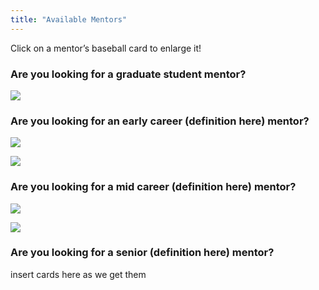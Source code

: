 ```yaml
---
title: "Available Mentors"
---
```


Click on a mentor's baseball card to enlarge it!

### Are you looking for a graduate student mentor?

::: {layout-ncol=3}
[![](cards/ashley-mullan.png)](cards/ashley-mullan.png){width=2in}
:::

### Are you looking for an early career (definition here) mentor?

::: {layout-ncol=3}
[![](cards/jamie-joseph.png)](cards/jamie-jospeh.png){width=2in}

[![](cards/taylor-krajewski.png)](cards/taylor-krajewski.png){width=2in}
::: 

### Are you looking for a mid career (definition here) mentor?

::: {layout-ncol=3}

[![](cards/daphna-harel.png)](cards/daphna-harel.png){width=2in}

[![](cards/sarah-lotspeich.png)](cards/sarah-lotspeich.png){width=2in}
::: 

### Are you looking for a senior (definition here) mentor?

insert cards here as we get them